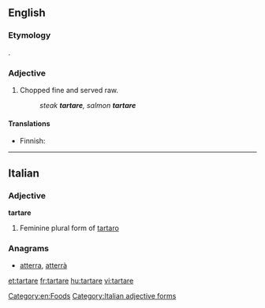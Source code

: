 ==English==
{{wikipedia|steak tartare}}

===Etymology===
{{etyl|fr|en}} {{term|tartare|lang=fr}}.

===Adjective===
{{en-adj|-}}

# Chopped fine and served raw.
#: ''steak '''tartare''', salmon '''tartare'''''

====Translations====
{{trans-top}}
* Finnish: {{t|fi|tartar}}
{{trans-mid}}
{{trans-bottom}}

[[Category:en:Foods]]
----

==Italian==

===Adjective===
'''tartare''' {{g|f}}

# Feminine plural form of [[tartaro]]

===Anagrams===
* [[atterra#Italian|atterra]], [[atterrà#Italian|atterrà]]

[[Category:Italian adjective forms]]

[[et:tartare]]
[[fr:tartare]]
[[hu:tartare]]
[[vi:tartare]]